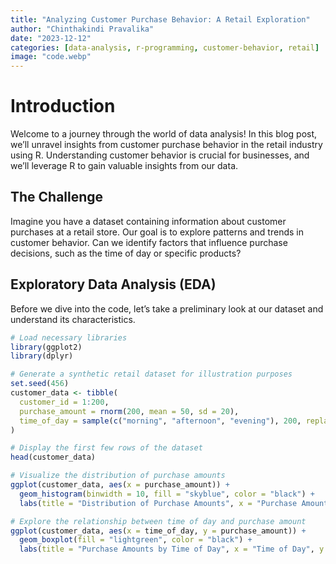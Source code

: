 ```yaml
---
title: "Analyzing Customer Purchase Behavior: A Retail Exploration"
author: "Chinthakindi Pravalika"
date: "2023-12-12"
categories: [data-analysis, r-programming, customer-behavior, retail]
image: "code.webp"
---
```


# Introduction

Welcome to a journey through the world of data analysis! In this blog post, we'll unravel insights from customer purchase behavior in the retail industry using R. Understanding customer behavior is crucial for businesses, and we'll leverage R to gain valuable insights from our data.

## The Challenge

Imagine you have a dataset containing information about customer purchases at a retail store. Our goal is to explore patterns and trends in customer behavior. Can we identify factors that influence purchase decisions, such as the time of day or specific products?

## Exploratory Data Analysis (EDA)

Before we dive into the code, let's take a preliminary look at our dataset and understand its characteristics.

```r
# Load necessary libraries
library(ggplot2)
library(dplyr)

# Generate a synthetic retail dataset for illustration purposes
set.seed(456)
customer_data <- tibble(
  customer_id = 1:200,
  purchase_amount = rnorm(200, mean = 50, sd = 20),
  time_of_day = sample(c("morning", "afternoon", "evening"), 200, replace = TRUE)
)

# Display the first few rows of the dataset
head(customer_data)

# Visualize the distribution of purchase amounts
ggplot(customer_data, aes(x = purchase_amount)) +
  geom_histogram(binwidth = 10, fill = "skyblue", color = "black") +
  labs(title = "Distribution of Purchase Amounts", x = "Purchase Amount", y = "Frequency")

# Explore the relationship between time of day and purchase amount
ggplot(customer_data, aes(x = time_of_day, y = purchase_amount)) +
  geom_boxplot(fill = "lightgreen", color = "black") +
  labs(title = "Purchase Amounts by Time of Day", x = "Time of Day", y = "Purchase Amount")
```